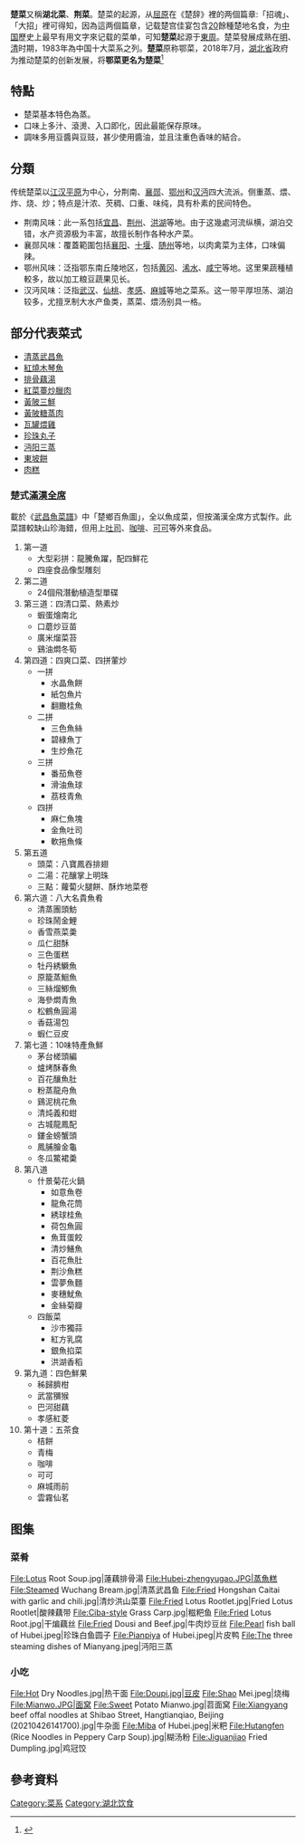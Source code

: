 {{中国菜}}
'''楚菜'''又稱'''湖北菜'''、'''荆菜'''。楚菜的起源，从[[屈原|屈原]]在《楚辞》裡的两個篇章:「招魂」、「大招」裡可得知，因為這两個篇章，记载楚宫佳宴包含[[20|20]]餘種楚地名食，为[[中国|中国]]歷史上最早有用文字來记载的菜单，可知'''楚菜'''起源于[[東周|東周]]。楚菜發展成熟在[[明朝|明]]、[[清朝|清]]时期，1983年為中国十大菜系之列。'''楚菜'''原称鄂菜，2018年7月，[[湖北省|湖北省]]政府为推动楚菜的创新发展，将'''鄂菜更名为楚菜'''<ref name="湖北省人民政府办公厅关于推动楚菜创新发展的意见 鄂菜正式更名楚菜">{{cite web| url =http://www.hubei.gov.cn/govfile/ezbf/201808/t20180803_1326863.shtml| title =湖北省人民政府办公厅关于推动楚菜创新发展的意见 鄂菜正式更名楚菜| publisher =湖北省人民政府| accessdate =2018-07-21| archive-url =https://web.archive.org/web/20180807155801/http://www.hubei.gov.cn/govfile/ezbf/201808/t20180803_1326863.shtml| archive-date =2018-08-07| dead-url =yes}}</ref>

==特點==
*楚菜基本特色為蒸。
*口味上多汁、滾燙、入口即化，因此最能保存原味。
*調味多用豆醬與豆豉，甚少使用醬油，並且注重色香味的結合。

==分類==
传统楚菜以[[江汉平原|江汉平原]]为中心，分荆南、[[襄郧|襄郧]]、[[鄂州|鄂州]]和[[汉沔|汉沔]]四大流派。侧重蒸、煨、炸、烧、炒；特点是汁浓、芡稠、口重、味纯，具有朴素的民间特色。

*荆南风味：此一系包括[[宜昌|宜昌]]、[[荆州|荆州]]、[[洪湖|洪湖]]等地。由于这幾處河流纵横，湖泊交错，水产资源极为丰富，故擅长制作各种水产菜。
*襄郧风味：覆蓋範圍包括[[襄阳|襄阳]]、[[十堰|十堰]]、[[随州|随州]]等地，以肉禽菜为主体，口味偏辣。 　
*鄂州风味：泛指鄂东南丘陵地区，包括[[黄冈|黄冈]]、[[浠水|浠水]]、[[咸宁|咸宁]]等地。这里果蔬種植較多，故以加工粮豆蔬果见长。 
*汉沔风味：泛指[[武汉|武汉]]、[[仙桃市|仙桃]]、[[孝感|孝感]]、[[麻城|麻城]]等地之菜系。这一带平厚坦荡、湖泊较多，尤擅烹制大水产鱼类，蒸菜、煨汤别具一格。

==部分代表菜式==
*[[清蒸武昌魚|清蒸武昌魚]]
*[[紅燒木琴魚|紅燒木琴魚]]
*[[排骨藕湯|排骨藕湯]]
*[[紅菜薹炒臘肉|紅菜薹炒臘肉]]
*[[黃陂三鮮|黃陂三鮮]]
*[[黃陂糖蒸肉|黃陂糖蒸肉]]
*[[瓦罐煨雞|瓦罐煨雞]]
*[[珍珠丸子|珍珠丸子]]
*[[沔阳三蒸|沔阳三蒸]]
*[[東坡餅|東坡餅]]
*[[肉糕|肉糕]]

=== 楚式[[滿漢全席|滿漢全席]] ===

載於《[[武昌魚|武昌魚]][[菜譜|菜譜]]》中「楚鄉百魚圖」，全以魚成菜，但按滿漢全席方式製作。此菜譜較缺山珍海錯，但用上[[吐司|吐司]]、[[咖啡|咖啡]]、[[可可|可可]]等外來食品。

# 第一道
#* 大型彩拼：龍騰魚躍，配四鮮花
#* 四座食品像型雕刻
# 第二道
#* 24個飛潛動植造型單碟
# 第三道：四清口菜、熱素炒
#* 蝦蛋燴南北
#* 口蘑炒豆苗
#* 廣米熘菜苔
#* 鷄油燜冬筍
# 第四道：四爽口菜、四拼葷炒
#* 一拼
#** 水晶魚餅
#** 紙包魚片
#** 翻饊桂魚
#* 二拼
#** 三色魚絲
#** 碧綠魚丁
#** 生炒魚花
#* 三拼
#** 番茄魚卷
#** 滑油魚球
#** 茘枝青魚
#* 四拼
#** 麻仁魚塊
#** 金魚吐司
#** 軟拖魚條
# 第五道
#* 頭菜：八寶鳳吞排翅
#* 二湯：花釀掌上明珠
#* 三點：蘿蔔火腿餅、酥炸地菜卷
# 第六道：八大名貴魚肴
#* 清蒸團頭魴
#* 珍珠鬧金鯉
#* 香雪燕菜羮
#* 瓜仁甜酥
#* 三色蛋糕
#* 牡丹綉鱖魚
#* 原籠蒸鮰魚
#* 三絲熘鯽魚
#* 海參燜青魚
#* 松鶴魚圓湯
#* 香菇湯包
#* 蝦仁豆皮
# 第七道：10味特產魚鮮
#* 茅台槎頭編
#* 爐烤酥春魚
#* 百花釀魚肚
#* 粉蒸龍舟魚
#* 鷄泥桃花魚
#* 清炖義和蚶
#* 古城龍鳳配
#* 鏤金螃蟹頭
#* 鳳脯膾金龜
#* 冬瓜鱉裙羮
# 第八道
#* 什景菊花火鍋
#** 如意魚卷
#** 龍魚花筒
#** 綉球桂魚
#** 荷包魚圓
#** 魚茸蛋餃
#** 清炒鱔魚
#** 百花魚肚
#** 荆沙魚糕
#** 雲夢魚麵
#** 麥穗魷魚
#** 金絲菊瓣
#* 四飯菜
#** 沙市獨蒜
#** 紅方乳腐
#** 銀魚掐菜
#** 洪湖香稻
# 第九道：四色鮮果
#* 秭歸臍柑
#* 武當獼猴
#* 巴河甜藕
#* 孝感紅菱
# 第十道：五茶食
#* 桔餅
#* 青梅
#* 咖啡
#* 可可
#* 麻城雨前
#* 雲霧仙茗

==图集==
===菜肴===
<gallery>
File:Lotus Root Soup.jpg|蓮藕排骨湯
File:Hubei-zhengyugao.JPG|蒸魚糕
File:Steamed Wuchang Bream.jpg|清蒸武昌鱼
File:Fried Hongshan Caitai with garlic and chili.jpg|清炒洪山菜薹
File:Fried Lotus Rootlet.jpg|Fried Lotus Rootlet|酸辣藕带
File:Ciba-style Grass Carp.jpg|糍粑鱼
File:Fried Lotus Root.jpg|干煸藕丝
File:Fried Dousi and Beef.jpg|牛肉炒豆丝
File:Pearl fish ball of Hubei.jpeg|珍珠白鱼圆子
File:Pianpiya of Hubei.jpeg|片皮鸭
File:The three steaming dishes of Mianyang.jpeg|沔阳三蒸
</gallery>
===小吃===
<gallery>
File:Hot Dry Noodles.jpg|热干面
File:Doupi.jpg|豆皮
File:Shao Mei.jpeg|烧梅
File:Mianwo.JPG|面窝
File:Sweet Potato Mianwo.jpg|苕面窝
File:Xiangyang beef offal noodles at Shibao Street, Hangtianqiao, Beijing (20210426141700).jpg|牛杂面
File:Miba of Hubei.jpeg|米粑
File:Hutangfen (Rice Noodles in Peppery Carp Soup).jpg|糊汤粉
File:Jiguanjiao Fried Dumpling.jpg|鸡冠饺
</gallery>

== 參考資料 ==
{{reflist}}

{{武汉饮食}}
{{Hubei topics}}

[[Category:菜系|Category:菜系]]
[[Category:湖北饮食|Category:湖北饮食]]